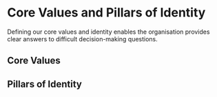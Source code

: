 # Core Values and Pillars of Identity

Defining our core values and identity enables the organisation provides clear answers to difficult decision-making questions.

## Core Values


## Pillars of Identity
